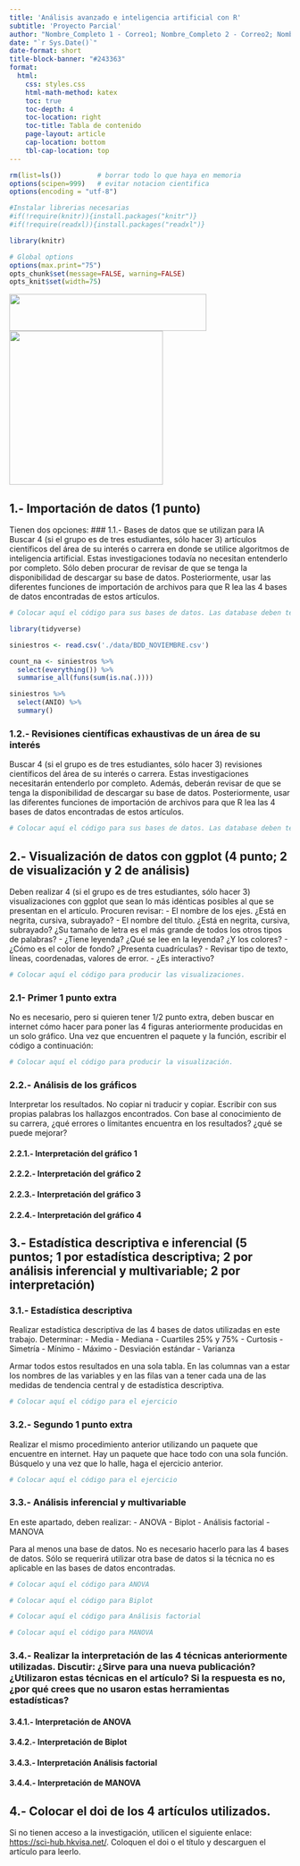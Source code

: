 ```yaml
---
title: 'Análisis avanzado e inteligencia artificial con R'
subtitle: 'Proyecto Parcial'
author: "Nombre_Completo 1 - Correo1; Nombre_Completo 2 - Correo2; Nombre_Completo 3 - Correo3; Nombre_Completo 4 - Correo4;"
date: "`r Sys.Date()`"
date-format: short
title-block-banner: "#243363"
format:
  html:
    css: styles.css
    html-math-method: katex
    toc: true
    toc-depth: 4
    toc-location: right
    toc-title: Tabla de contenido
    page-layout: article
    cap-location: bottom
    tbl-cap-location: top
---
```


```r
rm(list=ls())         # borrar todo lo que haya en memoria
options(scipen=999)   # evitar notacion cientifica
options(encoding = "utf-8")

#Instalar librerias necesarias
#if(!require(knitr)){install.packages("knitr")}
#if(!require(readxl)){install.packages("readxl")}

library(knitr)

# Global options
options(max.print="75")
opts_chunk$set(message=FALSE, warning=FALSE)
opts_knit$set(width=75)
```

![](img/espol.png){width="353" height="66"} ![](img/CIAP.jpeg){width="275"}

## 1.- Importación de datos (1 punto)

Tienen dos opciones: \### 1.1.- Bases de datos que se utilizan para IA Buscar 4 (si el grupo es de tres estudiantes, sólo hacer 3) artículos científicos del área de su interés o carrera en donde se utilice algoritmos de inteligencia artificial. Estas investigaciones todavía no necesitan entenderlo por completo. Sólo deben procurar de revisar de que se tenga la disponibilidad de descargar su base de datos. Posteriormente, usar las diferentes funciones de importación de archivos para que R lea las 4 bases de datos encontradas de estos artículos.

```r
# Colocar aquí el código para sus bases de datos. Las database deben tener diferentes tipos de formato.Archivos .csv o .xlsx se pueden repetir dos veces. Sin embargo, para hacer la lectura de los files deben utilizar las diferentes funciones enseñadas.

library(tidyverse)

siniestros <- read.csv('./data/BDD_NOVIEMBRE.csv')

count_na <- siniestros %>% 
  select(everything()) %>%
  summarise_all(funs(sum(is.na(.))))

siniestros %>%
  select(ANIO) %>%
  summary()
```

### 1.2.- Revisiones científicas exhaustivas de un área de su interés

Buscar 4 (si el grupo es de tres estudiantes, sólo hacer 3) revisiones científicos del área de su interés o carrera. Estas investigaciones necesitarán entenderlo por completo. Además, deberán revisar de que se tenga la disponibilidad de descargar su base de datos. Posteriormente, usar las diferentes funciones de importación de archivos para que R lea las 4 bases de datos encontradas de estos artículos.

```r
# Colocar aquí el código para sus bases de datos. Las database deben tener diferentes tipos de formato.Archivos .csv o .xlsx se pueden repetir dos veces. Sin embargo, para hacer la lectura de los files deben utilizar las diferentes funciones enseñadas. 


```

## 2.- Visualización de datos con ggplot (4 punto; 2 de visualización y 2 de análisis)

Deben realizar 4 (si el grupo es de tres estudiantes, sólo hacer 3) visualizaciones con ggplot que sean lo más idénticas posibles al que se presentan en el artículo. Procuren revisar: - El nombre de los ejes. ¿Está en negrita, cursiva, subrayado? - El nombre del título. ¿Está en negrita, cursiva, subrayado? ¿Su tamaño de letra es el más grande de todos los otros tipos de palabras? - ¿Tiene leyenda? ¿Qué se lee en la leyenda? ¿Y los colores? - ¿Cómo es el color de fondo? ¿Presenta cuadrículas? - Revisar tipo de texto, líneas, coordenadas, valores de error. - ¿Es interactivo?

```r
# Colocar aquí el código para producir las visualizaciones. 


```

### 2.1- Primer 1 punto extra

No es necesario, pero si quieren tener 1/2 punto extra, deben buscar en internet cómo hacer para poner las 4 figuras anteriormente producidas en un solo gráfico. Una vez que encuentren el paquete y la función, escribir el código a continuación:

```r
# Colocar aquí el código para producir la visualización. 


```

### 2.2.- Análisis de los gráficos

Interpretar los resultados. No copiar ni traducir y copiar. Escribir con sus propias palabras los hallazgos encontrados. Con base al conocimiento de su carrera, ¿qué errores o límitantes encuentra en los resultados? ¿qué se puede mejorar?

#### 2.2.1.- Interpretación del gráfico 1

#### 2.2.2.- Interpretación del gráfico 2

#### 2.2.3.- Interpretación del gráfico 3

#### 2.2.4.- Interpretación del gráfico 4

## 3.- Estadística descriptiva e inferencial (5 puntos; 1 por estadística descriptiva; 2 por análisis inferencial y multivariable; 2 por interpretación)

### 3.1.- Estadística descriptiva

Realizar estadística descriptiva de las 4 bases de datos utilizadas en este trabajo. Determinar: - Media - Mediana - Cuartiles 25% y 75% - Curtosis - Simetría - Mínimo - Máximo - Desviación estándar - Varianza

Armar todos estos resultados en una sola tabla. En las columnas van a estar los nombres de las variables y en las filas van a tener cada una de las medidas de tendencia central y de estadística descriptiva.

```r
# Colocar aquí el código para el ejercicio


```

### 3.2.- Segundo 1 punto extra

Realizar el mismo procedimiento anterior utilizando un paquete que encuentre en internet. Hay un paquete que hace todo con una sola función. Búsquelo y una vez que lo halle, haga el ejercicio anterior.

```r
# Colocar aquí el código para el ejercicio 


```

### 3.3.- Análisis inferencial y multivariable

En este apartado, deben realizar: - ANOVA - Biplot - Análisis factorial - MANOVA

Para al menos una base de datos. No es necesario hacerlo para las 4 bases de datos. Sólo se requerirá utilizar otra base de datos si la técnica no es aplicable en las bases de datos encontradas.

```r
# Colocar aquí el código para ANOVA 


```

```r
# Colocar aquí el código para Biplot


```

```r
# Colocar aquí el código para Análisis factorial


```

```r
# Colocar aquí el código para MANOVA


```

### 3.4.- Realizar la interpretación de las 4 técnicas anteriormente utilizadas. Discutir: ¿Sirve para una nueva publicación? ¿Utilizaron estas técnicas en el artículo? Si la respuesta es no, ¿por qué crees que no usaron estas herramientas estadísticas?

#### 3.4.1.- Interpretación de ANOVA

#### 3.4.2.- Interpretación de Biplot

#### 3.4.3.- Interpretación Análisis factorial

#### 3.4.4.- Interpretación de MANOVA

## 4.- Colocar el doi de los 4 artículos utilizados.

Si no tienen acceso a la investigación, utilicen el siguiente enlace: <https://sci-hub.hkvisa.net/>. Coloquen el doi o el título y descarguen el artículo para leerlo.
